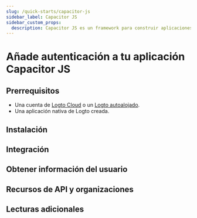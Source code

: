 ```yaml
---
slug: /quick-starts/capacitor-js
sidebar_label: Capacitor JS
sidebar_custom_props:
  description: Capacitor JS es un framework para construir aplicaciones móviles híbridas.
---
```




# Añade autenticación a tu aplicación Capacitor JS

<GuideTip />

## Prerrequisitos

- Una cuenta de [Logto Cloud](https://cloud.logto.io) o un [Logto autoalojado](/introduction/set-up-logto-oss).
- Una aplicación nativa de Logto creada.

## Instalación

<Installation />

## Integración

<Integration />

## Obtener información del usuario

<GetUserInformation />

## Recursos de API y organizaciones

<ApiResources />

## Lecturas adicionales

<FurtherReadings />
